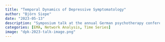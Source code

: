 ```yaml
---
title: "Temporal Dynamics of Depressive Symptomatology"
author: "Björn Siepe"
date: "2023-05-13"
description: "Symposium talk at the annual German psychotherapy conference (DPK) in Berlin (Germany)."
categories: [EMA, Network Analysis, Time Series]
image: "dpk-2023-talk-image.png"
---
```

